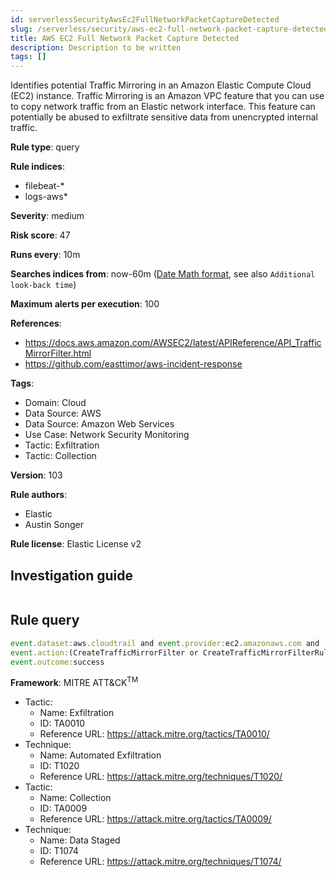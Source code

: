 ```yaml
---
id: serverlessSecurityAwsEc2FullNetworkPacketCaptureDetected
slug: /serverless/security/aws-ec2-full-network-packet-capture-detected
title: AWS EC2 Full Network Packet Capture Detected
description: Description to be written
tags: []
---
```


<div id="aws-ec2-full-network-packet-capture-detected"></div>

Identifies potential Traffic Mirroring in an Amazon Elastic Compute Cloud (EC2) instance. Traffic Mirroring is an Amazon VPC feature that you can use to copy network traffic from an Elastic network interface. This feature can potentially be abused to exfiltrate sensitive data from unencrypted internal traffic.

**Rule type**: query

**Rule indices**: 

* filebeat-*
* logs-aws*

**Severity**: medium

**Risk score**: 47

**Runs every**: 10m

**Searches indices from**: now-60m ([Date Math format](((ref))/common-options.html#date-math), see also <DocLink id="serverlessSecurityRulesUiCreate" section="set-the-rules-schedule">`Additional look-back time`</DocLink>)

**Maximum alerts per execution**: 100

**References**: 

* https://docs.aws.amazon.com/AWSEC2/latest/APIReference/API_TrafficMirrorFilter.html
* https://github.com/easttimor/aws-incident-response

**Tags**: 

* Domain: Cloud
* Data Source: AWS
* Data Source: Amazon Web Services
* Use Case: Network Security Monitoring
* Tactic: Exfiltration
* Tactic: Collection

**Version**: 103

**Rule authors**: 

* Elastic
* Austin Songer

**Rule license**: Elastic License v2

## Investigation guide

```markdown

```

## Rule query

```js
event.dataset:aws.cloudtrail and event.provider:ec2.amazonaws.com and
event.action:(CreateTrafficMirrorFilter or CreateTrafficMirrorFilterRule or CreateTrafficMirrorSession or CreateTrafficMirrorTarget) and
event.outcome:success

```

**Framework**: MITRE ATT&CK<sup>TM</sup>

* Tactic:
    * Name: Exfiltration
    * ID: TA0010
    * Reference URL: https://attack.mitre.org/tactics/TA0010/
* Technique:
    * Name: Automated Exfiltration
    * ID: T1020
    * Reference URL: https://attack.mitre.org/techniques/T1020/
* Tactic:
    * Name: Collection
    * ID: TA0009
    * Reference URL: https://attack.mitre.org/tactics/TA0009/
* Technique:
    * Name: Data Staged
    * ID: T1074
    * Reference URL: https://attack.mitre.org/techniques/T1074/

